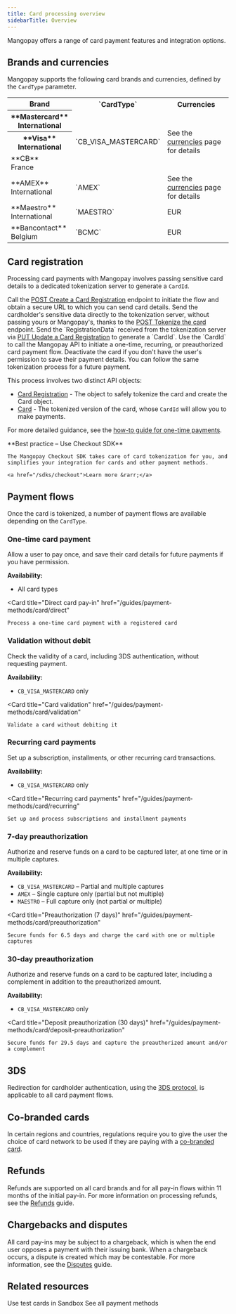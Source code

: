 ```yaml
---
title: Card processing overview
sidebarTitle: Overview
---
```


Mangopay offers a range of card payment features and integration options.

## Brands and currencies

Mangopay supports the following card brands and currencies, defined by the `CardType` parameter.

<table>
    <tbody>
        <tr>
            <th class="header">Brand</th>
            <th class="header">`CardType`</th>
            <th class="header">Currencies</th>
        </tr>
        <tr>
            <th class="header header-normal-weight">**Mastercard**<br/>International</th>
            <td rowSpan="3" class="row-span table-content">`CB_VISA_MASTERCARD`</td>
            <td rowSpan="3" class="row-span table-content">See the <a href="/guides/currencies">currencies</a> page for details</td>
        </tr>
        <tr>
            <th class="header header-normal-weight">**Visa**<br/>International</th>
        </tr>
        <tr>
            <td class="header header-normal-weight">**CB**<br/>France</td>
        </tr>
        <tr>
            <td class="header header-normal-weight">**AMEX**<br/>International</td>
            <td class="table-content">`AMEX`</td>
            <td class="table-content">See the <a href="/guides/currencies">currencies</a> page for details</td>
        </tr>
        <tr>
            <td class="header header-normal-weight">**Maestro**<br/>International</td>
            <td class="table-content">`MAESTRO`</td>
            <td class="table-content">EUR</td>
        </tr>
        <tr>
            <td class="header header-normal-weight">**Bancontact**<br/>Belgium</td>
            <td class="table-content">`BCMC`</td>
            <td class="table-content">EUR</td>
        </tr>
    </tbody>
</table>


## Card registration

Processing card payments with Mangopay involves passing sensitive card details to a dedicated tokenization server to generate a `CardId`.

<Steps>
    <Step title="Initiate card tokenization">
        Call the <a href="/api-reference/card-registrations/create-card-registration" target="_blank">POST Create a Card Registration</a> endpoint to initiate the flow and obtain a secure URL to which you can send card details.
    </Step>
    <Step title="Tokenize the card">
        Send the cardholder's sensitive data directly to the tokenization server, without passing yours or Mangopay's, thanks to the <a href="/api-reference/card-registrations/tokenize-card" target="_blank">POST Tokenize the card</a> endpoint.
    </Step>
    <Step title="Update the card registration object">
        Send the `RegistrationData` received from the tokenization server via <a href="/api-reference/card-registrations/update-card-registration">PUT Update a Card Registration</a> to generate a `CardId`.
    </Step>
    <Step title="Use the card object for a payment flow">
        Use the `CardId` to call the Mangopay API to initiate a one-time, recurring, or preauthorized card payment flow.
    </Step>
    <Step title="Deactivate the card">
        Deactivate the card if you don't have the user's permission to save their payment details. You can follow the same tokenization process for a future payment. 
    </Step>
</Steps>

This process involves two distinct API objects:  
- <a href="/api-reference/card-registrations/card-registration-object">Card Registration</a> - The object to safely tokenize the card and create the Card object.
- <a href="/api-reference/cards/card-object">Card</a> - The tokenized version of the card, whose `CardId` will allow you to make payments.

For more detailed guidance, see the <a href="/guides/payment-methods/card/direct/how-to">how-to guide for one-time payments</a>.

<Check>
    **Best practice – Use Checkout SDK**

    The Mangopay Checkout SDK takes care of card tokenization for you, and simplifies your integration for cards and other payment methods.

    <a href="/sdks/checkout">Learn more &rarr;</a>
</Check>

## Payment flows

Once the card is tokenized, a number of payment flows are available depending on the `CardType`.

### One-time card payment

Allow a user to pay once, and save their card details for future payments if you have permission. 

**Availability:**
- All card types

<Card
    title="Direct card pay-in"
    href="/guides/payment-methods/card/direct"
>
    Process a one-time card payment with a registered card 
</Card>

### Validation without debit

Check the validity of a card, including 3DS authentication, without requesting payment.

**Availability:**
- `CB_VISA_MASTERCARD` only

<Card
    title="Card validation"
    href="/guides/payment-methods/card/validation"
>
    Validate a card without debiting it
</Card>

### Recurring card payments

Set up a subscription, installments, or other recurring card transactions.

**Availability:** 
- `CB_VISA_MASTERCARD` only

<Card
    title="Recurring card payments"
    href="/guides/payment-methods/card/recurring"
>
    Set up and process subscriptions and installment payments
</Card>

### 7-day preauthorization

Authorize and reserve funds on a card to be captured later, at one time or in multiple captures.

**Availability:** 
- `CB_VISA_MASTERCARD` – Partial and multiple captures
- `AMEX` – Single capture only (partial but not multiple)
- `MAESTRO` – Full capture only (not partial or multiple)

<Card
    title="Preauthorization (7 days)"
    href="/guides/payment-methods/card/preauthorization"
>
    Secure funds for 6.5 days and charge the card with one or multiple captures
</Card>

### 30-day preauthorization

Authorize and reserve funds on a card to be captured later, including a complement in addition to the preauthorized amount.

**Availability:** 
- `CB_VISA_MASTERCARD` only

<Card
    title="Deposit preauthorization (30 days)"
    href="/guides/payment-methods/card/deposit-preauthorization"
>
    Secure funds for 29.5 days and capture the preauthorized amount and/or a complement
</Card>

## 3DS

Redirection for cardholder authentication, using the <a href="/guides/payment-methods/card/3ds">3DS protocol</a>, is applicable to all card payment flows.

## Co-branded cards

In certain regions and countries, regulations require you to give the user the choice of card network to be used if they are paying with a <a href="/guides/payment-methods/card/co-branded">co-branded card</a>.


## Refunds

Refunds are supported on all card brands and for all pay-in flows within 11 months of the initial pay-in. For more information on processing refunds, see the [Refunds](/guides/refunds) guide.

## Chargebacks and disputes

All card pay-ins may be subject to a chargeback, which is when the end user opposes a payment with their issuing bank. When a chargeback occurs, a dispute is created which may be contestable. For more information, see the [Disputes](/guides/disputes) guide.

## Related resources
<CardGroup>
<Card
    title="Test cards"
    href="/testing/payment-methods"
>
    Use test cards in Sandbox
</Card>
<Card
    title="Guide"
    href="/guides/payment-methods"
>
    See all payment methods
</Card>
</CardGroup>